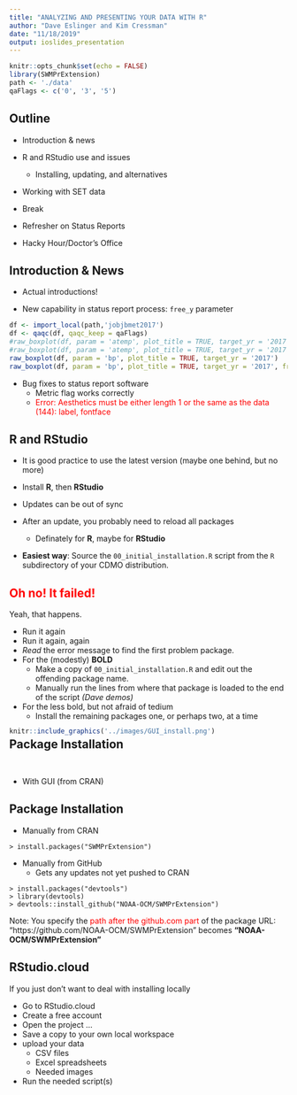 ---
title: "ANALYZING AND PRESENTING YOUR DATA WITH R"
author: "Dave Eslinger and Kim Cressman"
date: "11/18/2019"
output: ioslides_presentation
---

```{r setup, include=FALSE}
knitr::opts_chunk$set(echo = FALSE)
library(SWMPrExtension)
path <- './data'
qaFlags <- c('0', '3', '5')

```

## Outline

- Introduction & news
- R and RStudio use and issues
  - Installing, updating, and alternatives
- Working with SET data

- Break

- Refresher on Status Reports
- Hacky Hour/Doctor's Office

## Introduction & News
- Actual introductions!

- New capability in status report process: `free_y` parameter
```{r box-plot-news, warning=FALSE, out.width='50%', fig.show='hold' }
df <- import_local(path,'jobjbmet2017')
df <- qaqc(df, qaqc_keep = qaFlags)
#raw_boxplot(df, param = 'atemp', plot_title = TRUE, target_yr = '2017')
#raw_boxplot(df, param = 'atemp', plot_title = TRUE, target_yr = '2017', free_y = TRUE)
raw_boxplot(df, param = 'bp', plot_title = TRUE, target_yr = '2017')
raw_boxplot(df, param = 'bp', plot_title = TRUE, target_yr = '2017', free_y = TRUE)
```

- Bug fixes to status report software
  - Metric flag works correctly
  - <span style="color:red">Error: Aesthetics must be either length 1 or the same as the data (144): label, fontface</span>


## R and RStudio
- It is good practice to use the latest version (maybe one behind, but no more)

- Install **R**, then **RStudio**

- Updates can be out of sync

- After an update, you probably need to reload all packages
  - Definately for **R**, maybe for **RStudio**

- **Easiest way**: Source the `00_initial_installation.R` script from the `R` subdirectory of your CDMO distribution.

## <span style="color:red">Oh no!  It failed!</span>

Yeah, that happens.

- Run it again
- Run it again, again
- *Read* the error message to find the first problem package.
- For the (modestly) **BOLD**
  - Make a copy of `00_initial_installation.R` and edit out the offending package name.
  - Manually run the lines from where that package is loaded to the end of the script *(Dave demos)*
- For the less bold, but not afraid of tedium
  - Install the remaining packages one, or perhaps two, at a time

## Package Installation
<div style= "float:center;position: relative; top: -60px;">
```{r rstudio, out.width='50%', fig.align='center', out.extra='style="float:right; padding:10px"'}

knitr::include_graphics('../images/GUI_install.png')
```
</div>

- With GUI (from CRAN)

## Package Installation

- Manually from CRAN
```
> install.packages("SWMPrExtension")
```
- Manually from GitHub
  - Gets any updates not yet pushed to CRAN

```
> install.packages("devtools")
> library(devtools)
> devtools::install_github("NOAA-OCM/SWMPrExtension")
```
Note: You specify the <span style="color:red"> path after the github.com part</span> of the package URL:
"https://github.com/NOAA-OCM/SWMPrExtension" becomes **"NOAA-OCM/SWMPrExtension"**


## RStudio.cloud

If you just don't want to deal with installing locally

- Go to RStudio.cloud
- Create a free account
- Open the project ...
- Save a copy to your own local workspace
- upload your data
  - CSV files
  - Excel spreadsheets
  - Needed images
- Run the needed script(s)
